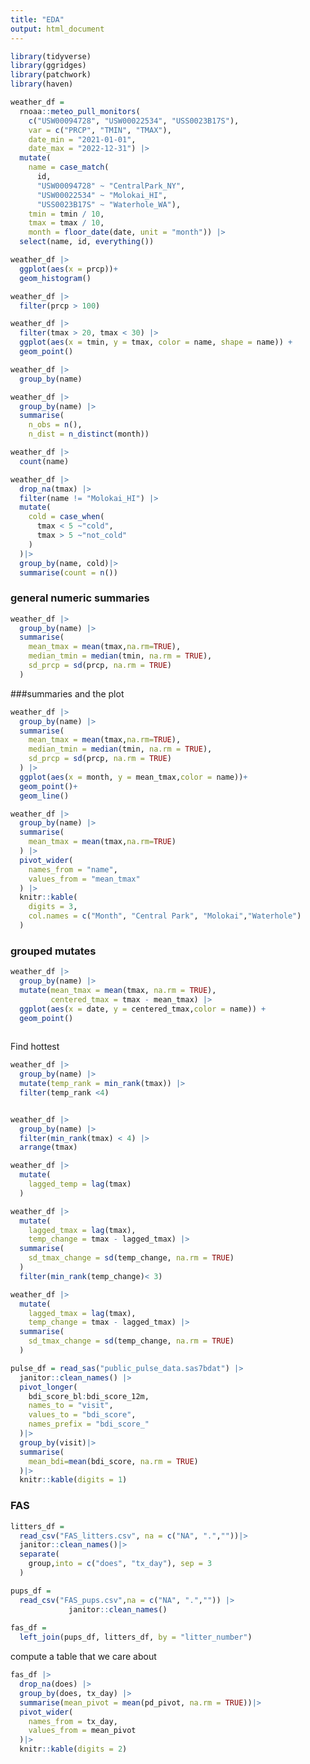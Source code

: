 ```yaml
---
title: "EDA"
output: html_document
---
```

```r
library(tidyverse)
library(ggridges)
library(patchwork)
library(haven)
```

```r
weather_df = 
  rnoaa::meteo_pull_monitors(
    c("USW00094728", "USW00022534", "USS0023B17S"),
    var = c("PRCP", "TMIN", "TMAX"), 
    date_min = "2021-01-01",
    date_max = "2022-12-31") |>
  mutate(
    name = case_match(
      id, 
      "USW00094728" ~ "CentralPark_NY", 
      "USW00022534" ~ "Molokai_HI",
      "USS0023B17S" ~ "Waterhole_WA"),
    tmin = tmin / 10,
    tmax = tmax / 10, 
    month = floor_date(date, unit = "month")) |>
  select(name, id, everything())
```

```r
weather_df |>
  ggplot(aes(x = prcp))+
  geom_histogram()

```

```r
weather_df |>
  filter(prcp > 100)
```


```r
weather_df |>
  filter(tmax > 20, tmax < 30) |>
  ggplot(aes(x = tmin, y = tmax, color = name, shape = name)) +
  geom_point()
```



```r
weather_df |>
  group_by(name)
```

```r
weather_df |>
  group_by(name) |>
  summarise(
    n_obs = n(),
    n_dist = n_distinct(month))
```


```r
weather_df |>
  count(name)
```


```r
weather_df |>
  drop_na(tmax) |>
  filter(name != "Molokai_HI") |>
  mutate(
    cold = case_when(
      tmax < 5 ~"cold",
      tmax > 5 ~"not_cold"
    )
  )|>
  group_by(name, cold)|>
  summarise(count = n())

```


### general numeric summaries
```r
weather_df |>
  group_by(name) |>
  summarise(
    mean_tmax = mean(tmax,na.rm=TRUE),
    median_tmin = median(tmin, na.rm = TRUE),
    sd_prcp = sd(prcp, na.rm = TRUE)
  )

```


###summaries and the plot
```r
weather_df |>
  group_by(name) |>
  summarise(
    mean_tmax = mean(tmax,na.rm=TRUE),
    median_tmin = median(tmin, na.rm = TRUE),
    sd_prcp = sd(prcp, na.rm = TRUE)
  ) |>
  ggplot(aes(x = month, y = mean_tmax,color = name))+
  geom_point()+
  geom_line()


```

```r
weather_df |>
  group_by(name) |>
  summarise(
    mean_tmax = mean(tmax,na.rm=TRUE)
  ) |>
  pivot_wider(
    names_from = "name",
    values_from = "mean_tmax"
  ) |>
  knitr::kable(
    digits = 3,
    col.names = c("Month", "Central Park", "Molokai","Waterhole")
  )

```

### grouped mutates
```r
weather_df |>
  group_by(name) |>
  mutate(mean_tmax = mean(tmax, na.rm = TRUE),
         centered_tmax = tmax - mean_tmax) |>
  ggplot(aes(x = date, y = centered_tmax,color = name)) +
  geom_point()
  

```

Find hottest 
```R
weather_df |>
  group_by(name) |>
  mutate(temp_rank = min_rank(tmax)) |>
  filter(temp_rank <4)


weather_df |>
  group_by(name) |>
  filter(min_rank(tmax) < 4) |>
  arrange(tmax)
```

```r
weather_df |>
  mutate(
    lagged_temp = lag(tmax)
  )

```


```r
weather_df |>
  mutate(
    lagged_tmax = lag(tmax),
    temp_change = tmax - lagged_tmax) |>
  summarise(
    sd_tmax_change = sd(temp_change, na.rm = TRUE)
  )
  filter(min_rank(temp_change)< 3)

```


```r
weather_df |>
  mutate(
    lagged_tmax = lag(tmax),
    temp_change = tmax - lagged_tmax) |>
  summarise(
    sd_tmax_change = sd(temp_change, na.rm = TRUE)
  )
```

```r
pulse_df = read_sas("public_pulse_data.sas7bdat") |>
  janitor::clean_names() |>
  pivot_longer(
    bdi_score_bl:bdi_score_12m,
    names_to = "visit",
    values_to = "bdi_score",
    names_prefix = "bdi_score_"
  )|>
  group_by(visit)|>
  summarise(
    mean_bdi=mean(bdi_score, na.rm = TRUE)
  )|>
  knitr::kable(digits = 1)

```

### FAS
```r
litters_df =
  read_csv("FAS_litters.csv", na = c("NA", ".",""))|>
  janitor::clean_names()|>
  separate(
    group,into = c("does", "tx_day"), sep = 3
  )

pups_df =
  read_csv("FAS_pups.csv",na = c("NA", ".","")) |>
             janitor::clean_names()
             
fas_df = 
  left_join(pups_df, litters_df, by = "litter_number")

```

compute a table that we care about
```r
fas_df |>
  drop_na(does) |>
  group_by(does, tx_day) |>
  summarise(mean_pivot = mean(pd_pivot, na.rm = TRUE))|>
  pivot_wider(
    names_from = tx_day,
    values_from = mean_pivot
  )|>
  knitr::kable(digits = 2)

```


